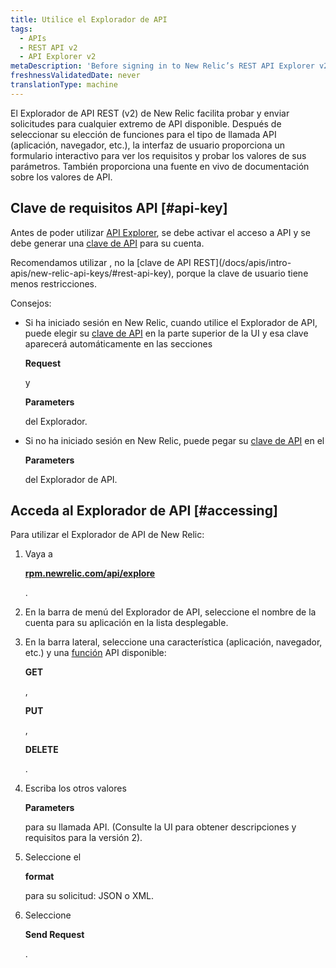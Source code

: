 ```yaml
---
title: Utilice el Explorador de API
tags:
  - APIs
  - REST API v2
  - API Explorer v2
metaDescription: 'Before signing in to New Relic’s REST API Explorer v2 at https://rpm.newrelic.com/api/explore, activate API access and generate an API key for your account.'
freshnessValidatedDate: never
translationType: machine
---
```


El Explorador de API REST (v2) de New Relic facilita probar y enviar solicitudes para cualquier extremo de API disponible. Después de seleccionar su elección de funciones para el tipo de llamada API (aplicación, navegador, etc.), la interfaz de usuario proporciona un formulario interactivo para ver los requisitos y probar los valores de sus parámetros. También proporciona una fuente en vivo de documentación sobre los valores de API.

## Clave de requisitos API [#api-key]

Antes de poder utilizar [API Explorer](https://rpm.newrelic.com/api/explore), se debe activar el acceso a API y se debe generar una [clave de API](/docs/apis/rest-api-v2/requirements/rest-api-key) para su cuenta.

<Callout variant="important">
  Recomendamos utilizar <InlinePopover type="userKey"/>, no la [clave de API REST](/docs/apis/intro-apis/new-relic-api-keys/#rest-api-key), porque la clave de usuario tiene menos restricciones.
</Callout>

Consejos:

* Si ha iniciado sesión en New Relic, cuando utilice el Explorador de API, puede elegir su [clave de API](/docs/apis/rest-api-v2/getting-started/introduction-new-relic-rest-api-v2#api_key) en la parte superior de la UI y esa clave aparecerá automáticamente en las secciones

  <DNT>**Request**</DNT>

  y

  <DNT>**Parameters**</DNT>

  del Explorador.

* Si no ha iniciado sesión en New Relic, puede pegar su [clave de API](/docs/apis/rest-api-v2/getting-started/introduction-new-relic-rest-api-v2#api_key) en el

  <DNT>**Parameters**</DNT>

  del Explorador de API.

## Acceda al Explorador de API [#accessing]

Para utilizar el Explorador de API de New Relic:

1. Vaya a

   <DNT>**[rpm.newrelic.com/api/explore](https://rpm.newrelic.com/api/explore)**</DNT>

   .

2. En la barra de menú del Explorador de API, seleccione el nombre de la cuenta para su aplicación en la lista desplegable.

3. En la barra lateral, seleccione una característica (aplicación, navegador, etc.) y una [función](/docs/apm/apis/api-explorer-v2/parts-api-explorer#functions) API disponible:

   <DNT>**GET**</DNT>

   ,

   <DNT>**PUT**</DNT>

   ,

   <DNT>**DELETE**</DNT>

   .

4. Escriba los otros valores

   <DNT>**Parameters**</DNT>

   para su llamada API. (Consulte la UI para obtener descripciones y requisitos para la versión 2).

5. Seleccione el

   <DNT>**format**</DNT>

   para su solicitud: JSON o XML.

6. Seleccione

   <DNT>**Send Request**</DNT>

   .